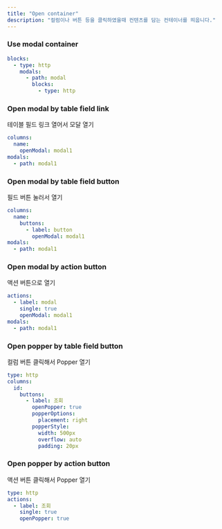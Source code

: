 ```yaml
---
title: "Open container"
description: "컬럼이나 버튼 등을 클릭하였을때 컨텐츠를 담는 컨테이너를 띄웁니다."
---
```


### Use modal container

```yaml
blocks:
  - type: http
	modals:
      - path: modal
        blocks: 
          - type: http
```

### Open modal by table field link

테이블 필드 링크 열어서 모달 열기

```yaml
columns:
  name:
    openModal: modal1
modals:
  - path: modal1
```

### Open modal by table field button

필드 버튼 눌러서 열기

```yaml
columns:
  name:
    buttons:
      - label: button
        openModal: modal1
modals:
  - path: modal1
```

### Open modal by action button

액션 버튼으로 열기

```yaml
actions:
  - label: modal
    single: true
    openModal: modal1
modals:
  - path: modal1
```

### Open popper by table field button

컬럼 버튼 클릭해서 Popper 열기

```yaml
type: http
columns:
  id:
    buttons:
      - label: 조회
        openPopper: true
        popperOptions:
          placement: right
        popperStyle:
          width: 500px
          overflow: auto
          padding: 20px
```

### Open popper by action button

액션 버튼 클릭해서 Popper 열기

```yaml
type: http
actions:
  - label: 조회
    single: true
    openPopper: true
```